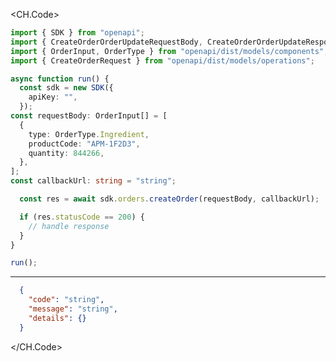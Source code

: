 
<CH.Code>
```typescript CreateOrder.ts
import { SDK } from "openapi";
import { CreateOrderOrderUpdateRequestBody, CreateOrderOrderUpdateResponse } from "openapi/dist/models/callbacks";
import { OrderInput, OrderType } from "openapi/dist/models/components";
import { CreateOrderRequest } from "openapi/dist/models/operations";

async function run() {
  const sdk = new SDK({
    apiKey: "",
  });
const requestBody: OrderInput[] = [
  {
    type: OrderType.Ingredient,
    productCode: "APM-1F2D3",
    quantity: 844266,
  },
];
const callbackUrl: string = "string";

  const res = await sdk.orders.createOrder(requestBody, callbackUrl);

  if (res.statusCode == 200) {
    // handle response
  }
}

run();
```
---

```json Example Response
  {
    "code": "string",
    "message": "string",
    "details": {}
  }
```
</CH.Code>
